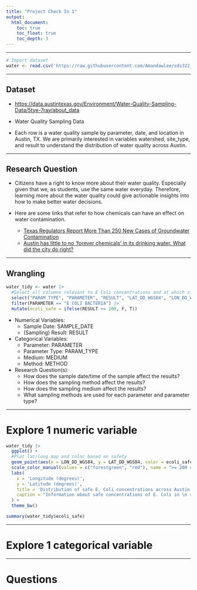 ```yaml
---
title: "Project Check In 1"
output: 
  html_document:
    toc: true
    toc_float: true
    toc_depth: 3
---
```


------------------------------------------------------------------------

```r
# Import dataset
water <- read.csv('https://raw.githubusercontent.com/Amandawlee/sds322_project/refs/heads/main/WaterQuality2024.csv?token=GHSAT0AAAAAAC7FPUQ2ZSXVIS6CO77M23ZOZ6I4XYQ')
```

------------------------------------------------------------------------

## Dataset

-   <https://data.austintexas.gov/Environment/Water-Quality-Sampling-Data/5tye-7ray/about_data>

-   Water Quality Sampling Data

-   Each row is a water quality sample by parameter, date, and location in Austin, TX. We are primarily interested in variables watershed, site_type, and result to understand the distribution of water quality across Austin.

------------------------------------------------------------------------

## Research Question

-   Citizens have a right to know more about their water quality. Especially given that we, as students, use the same water everyday. Therefore, learning more about the water quality could give actionable insights into how to make better water decisions.

-   Here are some links that refer to how chemicals can have an effect on water contamination.

    -   [Texas Regulators Report More Than 250 New Cases of Groundwater Contamination](https://insideclimatenews.org/news/16122024/texas-regulators-report-new-cases-of-groundwater-contamination/)
    -   [Austin has little to no 'forever chemicals' in its drinking water. What did the city do right?](https://www.kut.org/energy-environment/2024-12-06/austin-tx-forever-chemicals-pfas-drinking-water-report)

------------------------------------------------------------------------

## Wrangling

```r
water_tidy <- water |>
  #Select all columns relevant to E Coli concentrations and at which site
  select("PARAM_TYPE", "PARAMETER", "RESULT", "LAT_DD_WGS84", "LON_DD_WGS84") |>
  filter(PARAMETER == "E COLI BACTERIA") |>
  mutate(ecoli_safe = ifelse(RESULT >= 200, F, T))
```

-   Numerical Variables:
    -   Sample Date: SAMPLE_DATE
    -   (Sampling) Result: RESULT
-   Categorical Variables:
    -   Parameter: PARAMETER
    -   Parameter Type: PARAM_TYPE
    -   Medium: MEDIUM
    -   Method: METHOD
-   Research Question(s):
    -   How does the sample date/time of the sample affect the results?
    -   How does the sampling method affect the results?
    -   How does the sampling medium affect the results?
    -   What sampling methods are used for each parameter and parameter type?

------------------------------------------------------------------------

# Explore 1 numeric variable

```r
water_tidy |>
  ggplot() +
  #Plot lat/long map and color based on safety
  geom_point(aes(x = LON_DD_WGS84, y = LAT_DD_WGS84, color = ecoli_safe)) +
  scale_color_manual(values = c("forestgreen", "red"), name = ">= 200 colonies/100 mL") +
  labs(
    x = 'Longitude (degrees)',
    y = 'Latitude (degrees)',
    title = 'Distribution of safe E. Coli concentrations across Austin',
    caption = "Information about safe concentrations of E. Coli in \n recreational water were found at this link: \n https://www.knowyourh2o.com/outdoor-4/fecal-coliform-bacteria-in-water"
  ) +
  theme_bw()

summary(water_tidy$ecoli_safe)
```

------------------------------------------------------------------------

# Explore 1 categorical variable

------------------------------------------------------------------------

# Questions
